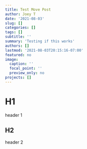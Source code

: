 ```yaml
---
title: Test Move Post
author: Joey T
date: '2021-08-03'
slug: []
categories: []
tags: []
subtitle: ''
summary: 'Testing if this works'
authors: []
lastmod: '2021-08-03T20:15:16-07:00'
featured: no
image:
  caption: ''
  focal_point: ''
  preview_only: no
projects: []
---
```


# H1

header 1

## H2

header 2

